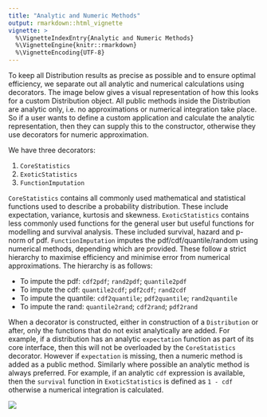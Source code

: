 ```yaml
---
title: "Analytic and Numeric Methods"
output: rmarkdown::html_vignette
vignette: >
  %\VignetteIndexEntry{Analytic and Numeric Methods}
  %\VignetteEngine{knitr::rmarkdown}
  %\VignetteEncoding{UTF-8}
---
```


To keep all Distribution results as precise as possible and to ensure optimal efficiency, we separate out all analytic and numerical calculations using decorators. The image below gives a visual representation of how this looks for a custom Distribution object. All public methods inside the Distribution are analytic only, i.e. no approximations or numerical integration take place. So if a user wants to define a custom application and calculate the analytic representation, then they can supply this to the constructor, otherwise they use decorators for numeric approximation.

We have three decorators:

1. `CoreStatistics`
2. `ExoticStatistics`
3. `FunctionImputation`

`CoreStatistics` contains all commonly used mathematical and statistical functions used to describe a probability distribution. These include expectation, variance, kurtosis and skewness. `ExoticStatistics` contains less commonly used functions for the general user but useful functions for modelling and survival analysis. These included survival, hazard and p-norm of pdf. `FunctionImputation` imputes the pdf/cdf/quantile/random using numerical methods, depending which are provided. These follow a strict hierarchy to maximise efficiency and minimise error from numerical approximations. The hierarchy is as follows:

* To impute the pdf: `cdf2pdf`; `rand2pdf`; `quantile2pdf`
* To impute the cdf: `quantile2cdf`; `pdf2cdf`; `rand2cdf`
* To impute the quantile: `cdf2quantile`; `pdf2quantile`; `rand2quantile`
* To impute the rand: `quantile2rand`; `cdf2rand`; `pdf2rand`

When a decorator is constructed, either in construction of a `Distribution` or after, only the functions that do not exist analytically are added. For example, if a distribution has an analytic `expectation` function as part of its core interface, then this will not be overloaded by the `CoreStatistics` decorator. However if `expectation` is missing, then a numeric method is added as a public method. Similarly where possible an analytic method is always preferred. For example, if an analytic `cdf` expression is available, then the `survival` function in `ExoticStatistics` is defined as `1 - cdf` otherwise a numerical integration is calculated.

![](decorators.png)
